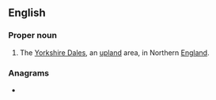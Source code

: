 {{also|dales}}
==English==
{{wikipedia|Yorkshire Dales}}

===Proper noun===
{{en-proper noun}}

# {{lb|en|pluralonly}} The [[Yorkshire Dales]], an [[upland]] area, in Northern [[England]].

===Anagrams===
* {{anagrams|en|Delas|Slade|deals|desal|lades|lased|leads|seal'd|slade}}